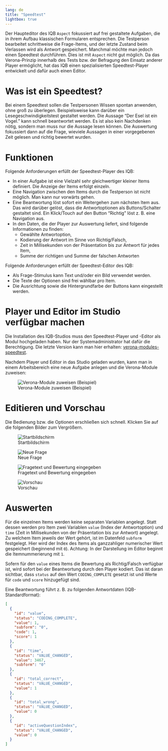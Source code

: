 ```yaml
---
lang: de
title: "Speedtest"
lightbox: true
---
```


Der Haupteditor des IQB `Aspect` fokussiert auf frei gestaltete Aufgaben, die in ihrem Aufbau klassischen Formularen entsprechen. Die Testperson bearbeitet schrittweise die Frage-Items, und der letzte Zustand beim Verlassen wird als Antwort gespeichert. Manchmal möchte man jedoch einen Speedtest durchführen. Dies ist mit `Aspect` nicht gut möglich. Da das Verona-Prinzip innerhalb des Tests bzw. der Befragung den Einsatz anderer Player ermöglicht, hat das IQB einen spezialisierten Speedtest-Player entwickelt und dafür auch einen Editor.

# Was ist ein Speedtest?

Bei einem Speedtest sollen die Testpersonen Wissen spontan anwenden, ohne groß zu überlegen. Beispielsweise kann darüber ein Lesegeschwindigkeitstest gestaltet werden. Die Aussage "Der Esel ist ein Vogel." kann schnell beantwortet werden. Es ist also kein Nachdenken nötig, sondern man muss nur die Aussage lesen können. Die Auswertung fokussiert dann auf die Frage, wieviele Aussagen in einer vorgegebenen Zeit gelesen und richtig bewertet wurden.

# Funktionen

Folgende Anforderungen erfüllt der Speedtest-Player des IQB:

* In einer Aufgabe ist eine Vielzahl sehr gleichwertiger kleiner Items definiert. Die Anzeige der Items erfolgt einzeln.
* Eine Navigation zwischen den Items durch die Testperson ist nicht möglich. Man kann nur vorwärts gehen.
* Eine Beantwortung löst sofort ein Weitergehen zum nächsten Item aus. Das wird darüber gelöst, dass die Antwortoptionen als Buttons/Schalter gestaltet sind. Ein Klick/Touch auf den Button "Richtig" löst z. B. eine Navigation aus.
* In den Daten, die der Player zur Auswertung liefert, sind folgende Informationen zu finden:
  - Gewählte Antwortoption,
  - Kodierung der Antwort im Sinne von Richtig/Falsch,
  - Zeit in Millisekunden von der Präsentation bis zur Antwort für jedes Item,
  - Summe der richtigen und Summe der falschen Antworten

Folgende Anforderungen erfüllt der Speedtest-Editor des IQB:

* Als Frage-Stimulus kann Text und/oder ein Bild verwendet werden.
* Die Texte der Optionen sind frei wählbar pro Item.
* Die Ausrichtung sowie die Hintergrundfarbe der Buttons kann eingestellt werden.

# Player und Editor im Studio verfügbar machen

Die Installation des IQB-Studios muss den Speedtest-Player und -Editor als Modul hochgeladen haben. Nur der Systemadministrator hat dafür die Berechtigung. Die letzte Version kann man hier erhalten: [verona-modules-speedtest](https://github.com/iqb-berlin/verona-modules-speedtest/releases).

Nachdem Player und Editor in das Studio geladen wurden, kann man in einem Arbeitsbereich eine neue Aufgabe anlegen und die Verona-Module zuweisen:

![Verona-Module zuweisen (Beispiel)](speedtest1_verona.png){.lightbox .border}

# Editieren und Vorschau

Die Bedienung bzw. die Optionen erschließen sich schnell. Klicken Sie auf die folgenden Bilder zum Vergrößern.

::: {layout-ncol=4 .border}
![Startbildschirm](speedtest2.png){group="gallery1"}

![Neue Frage](speedtest3.png){group="gallery1"}

![Fragetext und Bewertung eingegeben](speedtest4.png){group="gallery1"}

![Vorschau](speedtest5.png){group="gallery1"}
:::

# Auswerten

Für die einzelnen Items werden keine separaten Variablen angelegt. Statt dessen werden pro Item zwei Variablen `value` (Index der Antwortoption) und `time` (Zeit in Millisekunden von der Präsentation bis zur Antwort) angelegt. Zu welchem Item jeweils der Wert gehört, ist im Datenfeld `subform` festgelegt. Hier wird der Index des Items als ganzzahliger numerischer Wert gespeichert (beginnend mit `0`). Achtung: In der Darstellung im Editor beginnt die Itemnummerierung mit `1`.

Sofern für den `value` eines Items die Bewertung als Richtig/Falsch verfügbar ist, wird sofort bei der Beantwortung durch den Player kodiert. Das ist daran sichtbar, dass `status` auf den Wert `CODING_COMPLETE` gesetzt ist und Werte für `code` und `score` hinzugefügt sind.

Eine Beantwortung führt z. B. zu folgenden Antwortdaten (IQB-Standardformat):

```.json
[
  {
    "id": "value",
    "status": "CODING_COMPLETE",
    "value": 1,
    "subform": "0",
    "code": 1,
    "score": 1
  },
  {
    "id": "time",
    "status": "VALUE_CHANGED",
    "value": 3467,
    "subform": "0"
  },
  {
    "id": "total_correct",
    "status": "VALUE_CHANGED",
    "value": 1
  },
  {
    "id": "total_wrong",
    "status": "VALUE_CHANGED",
    "value": 0
  },
  {
    "id": "activeQuestionIndex",
    "status": "VALUE_CHANGED",
    "value": 0
  }
]
```